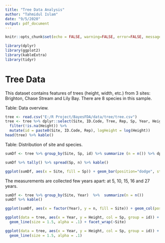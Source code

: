 ---
title: "Tree Data Analysis"
author: "Tahmidul Islam"
date: "9/5/2020"
output: pdf_document
---

```{r setup, include=FALSE}
knitr::opts_chunk$set(echo = FALSE, warning=FALSE, error=FALSE, message = FALSE, cache = TRUE, dpi = 300, fig.width = 14, fig.height = 6)
```



```{r}
library(dplyr)
library(ggplot2)
library(kableExtra)
library(tidyr)
```
# Tree Data

This dataset contains features of trees (height, width, etc.) from 3 sites: Brighton, Chase Stream and Lily Bay. There are 8 species in this sample.

Table: Data overview.
```{r}
tree <- read.csv("E:/R Project/BayesFDA/data/tree/tree.csv")
tree <- tree %>% dplyr::select(Site, ID.Code, Tree, Rep, Sp, Year, Height) %>% 
  filter(!is.na(Height)) %>% 
  mutate(id = paste0(Site, ID.Code, Rep), logHeight = log(Height))
head(tree) %>% kable()
```


Table: Distribution of site and species.
```{r}
sumDf <- tree %>% group_by(Site, Sp, id) %>% summarize (n = n()) %>% dplyr::select(Site, Sp)

sumDf %>% tally() %>% spread(Sp, n) %>% kable()
```

```{r}
ggplot(sumDf, aes(x = Site, fill = Sp)) + geom_bar(position="dodge", stat="count")
```

The measurements are collected few years apart: at 5, 10, 15, 16 and 27 years. 
```{r}
sumDf <- tree %>% group_by(Site, Year)  %>%  summarize(n = n())
sumDf %>% kable()
```

```{r}
ggplot(sumDf, aes(x = factor(Year), y = n, fill = Site)) + geom_col(position = 'dodge', stat = 'count')
```



```{r}
ggplot(data = tree, aes(x = Year, y = Height, col = Sp, group = id)) +
  geom_line(size = 1.5, alpha = .1) + facet_wrap(~Site)
```
```{r}
ggplot(data = tree, aes(x = Year, y = Height, col = Sp, group = id)) +
  geom_line(size = 1.5, alpha = .1)
```

